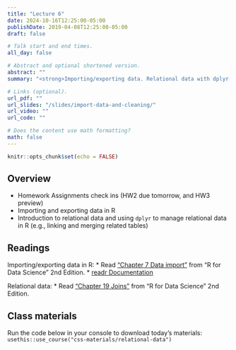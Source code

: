 ```yaml
---
title: "Lecture 6"
date: 2024-10-16T12:25:00-05:00
publishDate: 2019-04-08T12:25:00-05:00
draft: false

# Talk start and end times.
all_day: false

# Abstract and optional shortened version.
abstract: ""
summary: "<strong>Importing/exporting data. Relational data with dplyr.</strong>"

# Links (optional).
url_pdf: ""
url_slides: "/slides/import-data-and-cleaning/"
url_video: ""
url_code: ""

# Does the content use math formatting?
math: false
---
```


```r
knitr::opts_chunk$set(echo = FALSE)
```

<!-- NOTES FOR ME FALL 2024 PLANNING
NEEDS REVIEW: Move to this lecture the materials from current folder called relational-data and related slides linked there, which was lecture 7 this summer 
-->


## Overview

* Homework Assignments check ins (HW2 due tomorrow, and HW3 preview)
* Importing and exporting data in R
* Introduction to relational data and using `dplyr` to manage relational data in R (e.g., linking and merging related tables)


## Readings

Importing/exporting data in R:
* Read ["Chapter 7 Data import"](https://r4ds.hadley.nz/data-import.html) from "R for Data Science" 2nd Edition. 
* [readr Documentation](https://readr.tidyverse.org/index.html)

Relational data:
* Read ["Chapter 19 Joins"](https://r4ds.hadley.nz/joins) from "R for Data Science" 2nd Edition. 


## Class materials

<!--
In-class materials (exercises and code) will be posted here shortly before class.
-->

Run the code below in your console to download today’s materials: `usethis::use_course("css-materials/relational-data")`

